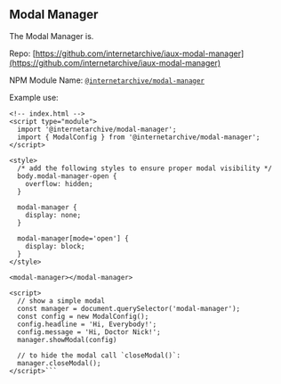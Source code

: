 <Meta title="Demos/ModalManager/Overview" />

## Modal Manager

The Modal Manager is.

Repo: [https://github.com/internetarchive/iaux-modal-manager](https://github.com/internetarchive/iaux-modal-manager)

NPM Module Name: [`@internetarchive/modal-manager`](https://www.npmjs.com/package/@internetarchive/modal-manager)

Example use:

```
<!-- index.html -->
<script type="module">
  import '@internetarchive/modal-manager';
  import { ModalConfig } from '@internetarchive/modal-manager';
</script>

<style>
  /* add the following styles to ensure proper modal visibility */
  body.modal-manager-open {
    overflow: hidden;
  }

  modal-manager {
    display: none;
  }

  modal-manager[mode='open'] {
    display: block;
  }
</style>

<modal-manager></modal-manager>

<script>
  // show a simple modal
  const manager = document.querySelector('modal-manager');
  const config = new ModalConfig();
  config.headline = 'Hi, Everybody!';
  config.message = 'Hi, Doctor Nick!';
  manager.showModal(config)

  // to hide the modal call `closeModal()`:
  manager.closeModal();
</script>```
